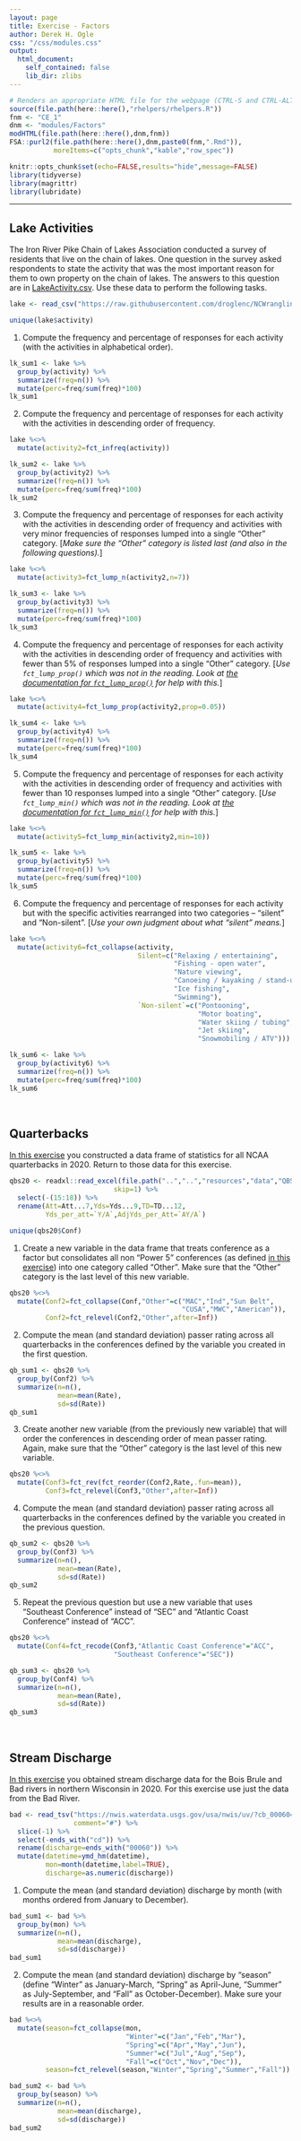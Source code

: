 ```yaml
---
layout: page
title: Exercise - Factors
author: Derek H. Ogle
css: "/css/modules.css"
output:
  html_document:
    self_contained: false
    lib_dir: zlibs
---
```


```r
# Renders an appropriate HTML file for the webpage (CTRL-S and CTRL-ALT-R)
source(file.path(here::here(),"rhelpers/rhelpers.R"))
fnm <- "CE_1"
dnm <- "modules/Factors"
modHTML(file.path(here::here(),dnm,fnm))
FSA::purl2(file.path(here::here(),dnm,paste0(fnm,".Rmd")),
           moreItems=c("opts_chunk","kable","row_spec"))
```
```r
knitr::opts_chunk$set(echo=FALSE,results="hide",message=FALSE)
library(tidyverse)
library(magrittr)
library(lubridate)
```

----

## Lake Activities
The Iron River Pike Chain of Lakes Association conducted a survey of residents that live on the chain of lakes. One question in the survey asked respondents to state the activity that was the most important reason for them to own property on the chain of lakes. The answers to this question are in [LakeActivity.csv](https://raw.githubusercontent.com/droglenc/NCWrangling/main/resources/data/LakeActivity.csv). Use these data to perform the following tasks.

```r
lake <- read_csv("https://raw.githubusercontent.com/droglenc/NCWrangling/main/resources/data/LakeActivity.csv")

unique(lake$activity)
```

1. Compute the frequency and percentage of responses for each activity (with the activities in alphabetical order).

```r
lk_sum1 <- lake %>%
  group_by(activity) %>%
  summarize(freq=n()) %>%
  mutate(perc=freq/sum(freq)*100)
lk_sum1
```

2. Compute the frequency and percentage of responses for each activity with the activities in descending order of frequency.

```r
lake %<>% 
  mutate(activity2=fct_infreq(activity))

lk_sum2 <- lake %>%
  group_by(activity2) %>%
  summarize(freq=n()) %>%
  mutate(perc=freq/sum(freq)*100)
lk_sum2
```

3. Compute the frequency and percentage of responses for each activity with the activities in descending order of frequency and activities with very minor frequencies of responses lumped into a single "Other" category. [*Make sure the "Other" category is listed last (and also in the following questions).*]

```r
lake %<>% 
  mutate(activity3=fct_lump_n(activity2,n=7))

lk_sum3 <- lake %>%
  group_by(activity3) %>%
  summarize(freq=n()) %>%
  mutate(perc=freq/sum(freq)*100)
lk_sum3
```

4. Compute the frequency and percentage of responses for each activity with the activities in descending order of frequency and activities with fewer than 5% of responses lumped into a single "Other" category. [*Use `fct_lump_prop()` which was not in the reading. Look at [the documentation for `fct_lump_prop()`](https://forcats.tidyverse.org/reference/fct_lump.html) for help with this.*]

```r
lake %<>% 
  mutate(activity4=fct_lump_prop(activity2,prop=0.05))

lk_sum4 <- lake %>%
  group_by(activity4) %>%
  summarize(freq=n()) %>%
  mutate(perc=freq/sum(freq)*100)
lk_sum4
```

5. Compute the frequency and percentage of responses for each activity with the activities in descending order of frequency and activities with fewer than 10 responses lumped into a single "Other" category. [*Use `fct_lump_min()` which was not in the reading. Look at [the documentation for `fct_lump_min()`](https://forcats.tidyverse.org/reference/fct_lump.html) for help with this.*]

```r
lake %<>% 
  mutate(activity5=fct_lump_min(activity2,min=10))

lk_sum5 <- lake %>%
  group_by(activity5) %>%
  summarize(freq=n()) %>%
  mutate(perc=freq/sum(freq)*100)
lk_sum5
```

6. Compute the frequency and percentage of responses for each activity but with the specific activities rearranged into two categories -- "silent" and "Non-silent". [*Use your own judgment about what "silent" means.*]

```r
lake %<>% 
  mutate(activity6=fct_collapse(activity,
                                Silent=c("Relaxing / entertaining",
                                         "Fishing - open water",
                                         "Nature viewing",
                                         "Canoeing / kayaking / stand-up paddleboard",
                                         "Ice fishing",
                                         "Swimming"),
                                `Non-silent`=c("Pontooning",
                                               "Motor boating",
                                               "Water skiing / tubing",
                                               "Jet skiing",
                                               "Snowmobiling / ATV")))

lk_sum6 <- lake %>%
  group_by(activity6) %>%
  summarize(freq=n()) %>%
  mutate(perc=freq/sum(freq)*100)
lk_sum6
```

&nbsp;

## Quarterbacks
[In this exercise](../wrangle-rows/CE_1.html#quarterbacks-i) you constructed a data frame of statistics for all NCAA quarterbacks in 2020. Return to those data for this exercise. 

```r
qbs20 <- readxl::read_excel(file.path("..","..","resources","data","QBS_2020.xlsx"),
                          skip=1) %>%
  select(-(15:18)) %>%
  rename(Att=Att...7,Yds=Yds...9,TD=TD...12,
         Yds_per_att=`Y/A`,AdjYds_per_Att=`AY/A`)

unique(qbs20$Conf)
```

1. Create a new variable in the data frame that treats conference as a factor but consolidates all non "Power 5" conferences (as defined [in this exercise](../wrangle-rows/CE_1.html#quarterbacks-i)) into one category called "Other". Make sure that the "Other" category is the last level of this new variable.

```r
qbs20 %<>%
  mutate(Conf2=fct_collapse(Conf,"Other"=c("MAC","Ind","Sun Belt",
                                           "CUSA","MWC","American")),
         Conf2=fct_relevel(Conf2,"Other",after=Inf))
```

2. Compute the mean (and standard deviation) passer rating across all quarterbacks in the conferences defined by the variable you created in the first question.

```r
qb_sum1 <- qbs20 %>%
  group_by(Conf2) %>%
  summarize(n=n(),
            mean=mean(Rate),
            sd=sd(Rate))
qb_sum1
```

3. Create another new variable (from the previously new variable) that will order the conferences in descending order of mean passer rating. Again, make sure that the "Other" category is the last level of this new variable.

```r
qbs20 %<>%
  mutate(Conf3=fct_rev(fct_reorder(Conf2,Rate,.fun=mean)),
         Conf3=fct_relevel(Conf3,"Other",after=Inf))
```

4. Compute the mean (and standard deviation) passer rating across all quarterbacks in the conferences defined by the variable you created in the previous question.

```r
qb_sum2 <- qbs20 %>%
  group_by(Conf3) %>%
  summarize(n=n(),
            mean=mean(Rate),
            sd=sd(Rate))
qb_sum2
```

5. Repeat the previous question but use a new variable that uses "Southeast Conference" instead of "SEC" and "Atlantic Coast Conference" instead of "ACC".

```r
qbs20 %<>%
  mutate(Conf4=fct_recode(Conf3,"Atlantic Coast Conference"="ACC",
                          "Southeast Conference"="SEC"))

qb_sum3 <- qbs20 %>%
  group_by(Conf4) %>%
  summarize(n=n(),
            mean=mean(Rate),
            sd=sd(Rate))
qb_sum3
```

&nbsp;

## Stream Discharge
[In this exercise](../Dates-Times/CE_1.html#stream-discharge) you obtained stream discharge data for the Bois Brule and Bad rivers in northern Wisconsin in 2020. For this exercise use just the data from the Bad River. 

```r
bad <- read_tsv("https://nwis.waterdata.usgs.gov/usa/nwis/uv/?cb_00060=on&format=rdb&site_no=04027000&period=&begin_date=2020-01-01&end_date=2020-12-31",
                comment="#") %>%
  slice(-1) %>%
  select(-ends_with("cd")) %>%
  rename(discharge=ends_with("00060")) %>%
  mutate(datetime=ymd_hm(datetime),
         mon=month(datetime,label=TRUE),
         discharge=as.numeric(discharge))
```

1. Compute the mean (and standard deviation) discharge by month (with months ordered from January to December).

```r
bad_sum1 <- bad %>%
  group_by(mon) %>%
  summarize(n=n(),
            mean=mean(discharge),
            sd=sd(discharge))
bad_sum1 
```

2. Compute the mean (and standard deviation) discharge by "season" (define "Winter" as January-March, "Spring" as April-June, "Summer" as July-September, and "Fall" as October-December). Make sure your results are in a reasonable order.

```r
bad %<>%
  mutate(season=fct_collapse(mon,
                             "Winter"=c("Jan","Feb","Mar"),
                             "Spring"=c("Apr","May","Jun"),
                             "Summer"=c("Jul","Aug","Sep"),
                             "Fall"=c("Oct","Nov","Dec")),
         season=fct_relevel(season,"Winter","Spring","Summer","Fall"))

bad_sum2 <- bad %>%
  group_by(season) %>%
  summarize(n=n(),
            mean=mean(discharge),
            sd=sd(discharge))
bad_sum2
```

